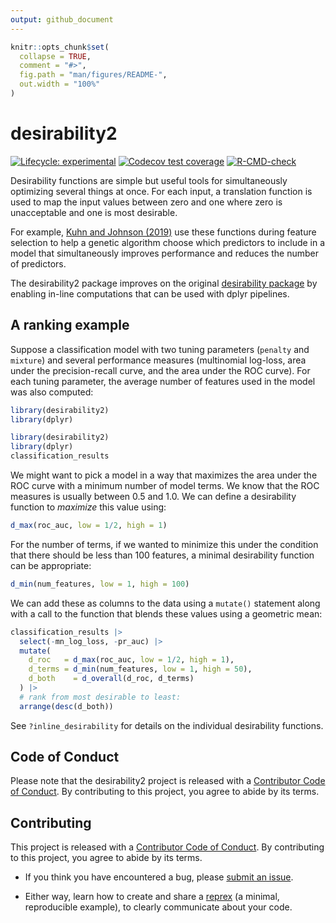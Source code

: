 ```yaml
---
output: github_document
---
```


<!-- README.md is generated from README.Rmd. Please edit that file -->

```r
knitr::opts_chunk$set(
  collapse = TRUE,
  comment = "#>",
  fig.path = "man/figures/README-",
  out.width = "100%"
)
```

# desirability2

<!-- badges: start -->
[![Lifecycle: experimental](https://img.shields.io/badge/lifecycle-experimental-orange.svg)](https://lifecycle.r-lib.org/articles/stages.html#experimental)
[![Codecov test coverage](https://codecov.io/gh/tidymodels/desirability2/graph/badge.svg)](https://app.codecov.io/gh/tidymodels/desirability2)
[![R-CMD-check](https://github.com/tidymodels/desirability2/actions/workflows/R-CMD-check.yaml/badge.svg)](https://github.com/tidymodels/desirability2/actions/workflows/R-CMD-check.yaml)
<!-- badges: end -->

Desirability functions are simple but useful tools for simultaneously optimizing several things at once. For each input, a translation function is used to map the input values between zero and one where zero is unacceptable and one is most desirable. 

For example, [Kuhn and Johnson (2019)](https://bookdown.org/max/FES/genetic-algorithms.html#coercing-sparsity) use these functions during feature selection to help a genetic algorithm choose which predictors to include in a model that simultaneously improves performance and reduces the number of predictors. 

The desirability2 package improves on the original [desirability package](https://cran.r-project.org/package=desirability) by enabling in-line computations that can be used with dplyr pipelines. 

## A ranking example

Suppose a classification model with two tuning parameters (`penalty` and `mixture`) and several performance measures (multinomial log-loss, area under the precision-recall curve, and the area under the ROC curve). For each tuning parameter, the average number of features used in the model was also computed: 

```r
library(desirability2)
library(dplyr)
```

```r
library(desirability2)
library(dplyr)
classification_results
```

We might want to pick a model in a way that maximizes the area under the ROC curve with a minimum number of model terms. We know that the ROC measures is usually between 0.5 and 1.0. We can define a desirability function to _maximize_ this value using:

```r
d_max(roc_auc, low = 1/2, high = 1)
```

For the number of terms, if we wanted to minimize this under the condition that there should be less than 100 features, a minimal desirability function can be appropriate: 

```r
d_min(num_features, low = 1, high = 100)
```

We can add these as columns to the data using a `mutate()` statement along with a call to the function that blends these values using a geometric mean: 

```r
classification_results |> 
  select(-mn_log_loss, -pr_auc) |> 
  mutate(
    d_roc   = d_max(roc_auc, low = 1/2, high = 1), 
    d_terms = d_min(num_features, low = 1, high = 50),
    d_both    = d_overall(d_roc, d_terms)
  ) |> 
  # rank from most desirable to least:
  arrange(desc(d_both))
```

See `?inline_desirability` for details on the individual desirability functions. 


## Code of Conduct
  
Please note that the desirability2 project is released with a [Contributor Code of Conduct](https://contributor-covenant.org/version/2/0/CODE_OF_CONDUCT.html). By contributing to this project, you agree to abide by its terms.

## Contributing

This project is released with a [Contributor Code of Conduct](https://contributor-covenant.org/version/2/0/CODE_OF_CONDUCT.html). By contributing to this project, you agree to abide by its terms.

- If you think you have encountered a bug, please [submit an issue](https://github.com/tidymodels/desirability2/issues).

- Either way, learn how to create and share a [reprex](https://reprex.tidyverse.org/articles/articles/learn-reprex.html) (a minimal, reproducible example), to clearly communicate about your code.
